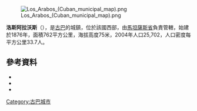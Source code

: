 [[Image:Los_Arabos_(Cuban_municipal_map).png|right]]

'''洛斯阿拉沃斯'''（{{lang-es|Los Arabos}}），是[[古巴|古巴]]的城鎮，位於該國西部，由[[馬坦薩斯省|馬坦薩斯省]]負責管轄，始建於1876年，面積762平方公里，海拔高度75米，2004年人口25,702，人口密度每平方公里33.7人。

{{Coord|22|44|24|N|80|42|58|W|display=title}}

==參考資料==
*{{Cite web|url=http://www.guije.com/pueblo/municipios/marabos/index.htm|title=Los Arabos|author=Guije.com|accessdate=2007-10-07|language=es|archive-date=2020-02-05|archive-url=https://web.archive.org/web/20200205171514/http://www.guije.com/pueblo/municipios/marabos/index.htm|dead-url=no}}
*{{Cite web|url=http://www.atenas.inf.cu/todo/Estadisticas/TABLA%20No_3balance.htm |title=2004 Population trends, by Province and Municipality |author=Atenas.cu |year=2004 |accessdate=2007-10-07 |archiveurl=https://web.archive.org/web/20070927111826/http://www.atenas.inf.cu/todo/Estadisticas/TABLA%2BNo_3balance.htm |archivedate=2007-09-27 |language=es |deadurl=yes }}
*{{Cite web|url=http://www.statoids.com/ycu.html|title=Municipios of Cuba|author=Statoids|date=July 2003|accessdate=2007-10-07|archive-date=2007-09-27|archive-url=https://web.archive.org/web/20070927202527/http://www.statoids.com/ycu.html|dead-url=no}}

{{Cuba-geo-stub}}
[[Category:古巴城市|Category:古巴城市]]